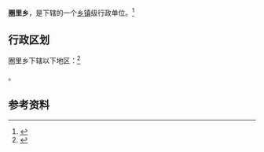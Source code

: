 {{中国乡级行政区|37/13/23/201/000}}

'''圈里乡'''，是{{PRC admin/fullname|37/13/23/201/000|3}}下辖的一个[[乡镇|乡镇]]级行政单位。<ref>{{PRC admin/ref sgc|{{PRC admin/parent|37/13/23/201/000}}}}</ref>

== 行政区划 ==

圈里乡下辖以下地区：<ref>{{PRC admin/ref sgc|37/13/23/201/000}}</ref>

{{PRC admin/children|37/13/23/201/000}}。

== 参考资料 ==

{{reflist}}

{{行政区划小作品}}
{{PRC admin/navcat|37/13/23/201/000}}